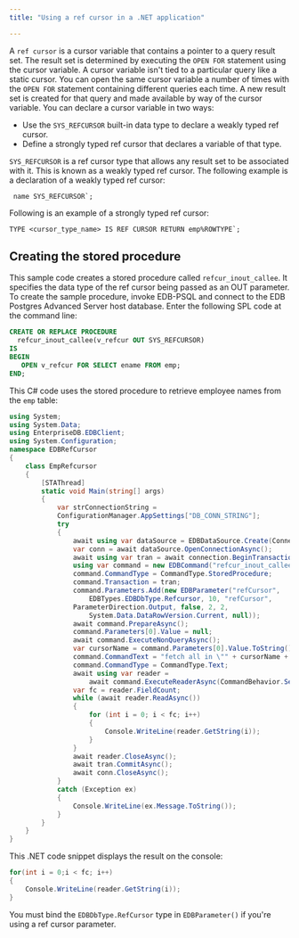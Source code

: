 ```yaml
---
title: "Using a ref cursor in a .NET application"

---
```


<div id="using_a_ref_cursor_in_a_net_application" class="registered_link"></div>

A `ref cursor` is a cursor variable that contains a pointer to a query result set. The result set is determined by executing the `OPEN FOR` statement using the cursor variable. A cursor variable isn't tied to a particular query like a static cursor. You can open the same cursor variable a number of times with the `OPEN FOR` statement containing different queries each time. A new result set is created for that query and made available by way of the cursor variable. You can declare a cursor variable in two ways:

-   Use the `SYS_REFCURSOR` built-in data type to declare a weakly typed ref cursor.
-   Define a strongly typed ref cursor that declares a variable of that type.

`SYS_REFCURSOR` is a ref cursor type that allows any result set to be associated with it. This is known as a weakly typed ref cursor. The following example is a declaration of a weakly typed ref cursor:

```
 name SYS_REFCURSOR`;
```

Following is an example of a strongly typed ref cursor:

```
TYPE <cursor_type_name> IS REF CURSOR RETURN emp%ROWTYPE`;
```

## Creating the stored procedure

This sample code creates a stored procedure called `refcur_inout_callee`. It specifies the data type of the ref cursor being passed as an OUT parameter. To create the sample procedure, invoke EDB-PSQL and connect to the EDB Postgres Advanced Server host database. Enter the following SPL code at the command line:

```sql
CREATE OR REPLACE PROCEDURE
  refcur_inout_callee(v_refcur OUT SYS_REFCURSOR)
IS
BEGIN
   OPEN v_refcur FOR SELECT ename FROM emp;
END;
```

This C# code uses the stored procedure to retrieve employee names from the `emp` table:

```csharp
using System;
using System.Data;
using EnterpriseDB.EDBClient;
using System.Configuration;
namespace EDBRefCursor
{
    class EmpRefcursor
    {
        [STAThread]
        static void Main(string[] args)
        {
            var strConnectionString =
            ConfigurationManager.AppSettings["DB_CONN_STRING"];
            try
            {
				await using var dataSource = EDBDataSource.Create(ConnectionString);
				var conn = await dataSource.OpenConnectionAsync();
                await using var tran = await connection.BeginTransactionAsync();
                using var command = new EDBCommand("refcur_inout_callee", conn);
                command.CommandType = CommandType.StoredProcedure;
                command.Transaction = tran;
                command.Parameters.Add(new EDBParameter("refCursor",
                    EDBTypes.EDBDbType.Refcursor, 10, "refCursor",
                ParameterDirection.Output, false, 2, 2,
                    System.Data.DataRowVersion.Current, null));
                await command.PrepareAsync();
				command.Parameters[0].Value = null;
				await command.ExecuteNonQueryAsync();
                var cursorName = command.Parameters[0].Value.ToString();
                command.CommandText = "fetch all in \"" + cursorName + "\"";
                command.CommandType = CommandType.Text;
                await using var reader = 
					await command.ExecuteReaderAsync(CommandBehavior.SequentialAccess);
                var fc = reader.FieldCount;
                while (await reader.ReadAsync())
                {
                    for (int i = 0; i < fc; i++)
                    {
                        Console.WriteLine(reader.GetString(i));
                    }
                }
                await reader.CloseAsync();
				await tran.CommitAsync();
				await conn.CloseAsync();
            }
            catch (Exception ex)
            {
                Console.WriteLine(ex.Message.ToString());
            }
        }
    }
}
```

This .NET code snippet displays the result on the console:

```csharp
for(int i = 0;i < fc; i++)
{
    Console.WriteLine(reader.GetString(i));
}
```

You must bind the `EDBDbType.RefCursor` type in `EDBParameter()` if you're using a ref cursor parameter.
